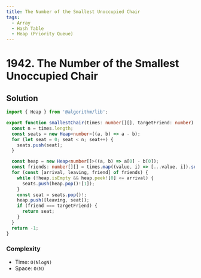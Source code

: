 ```yaml
---
title: The Number of the Smallest Unoccupied Chair
tags:
  - Array
  - Hash Table
  - Heap (Priority Queue)
---
```


# 1942. The Number of the Smallest Unoccupied Chair

<Badges>
  <LevelBadge level="medium" />
  <TopicBadge name="Array" slug="array" />
  <TopicBadge name="Hash Table" slug="hash-table" />
  <TopicBadge name="Heap (Priority Queue)" slug="heap-priority-queue" />
</Badges>

## Solution

```typescript filename="solution.ts" copy
import { Heap } from '@algorithm/lib';

export function smallestChair(times: number[][], targetFriend: number): number {
  const n = times.length;
  const seats = new Heap<number>((a, b) => a - b);
  for (let seat = 0; seat < n; seat++) {
    seats.push(seat);
  }

  const heap = new Heap<number[]>((a, b) => a[0] - b[0]);
  const friends: number[][] = times.map((value, i) => [...value, i]).sort((a, b) => a[0] - b[0]);
  for (const [arrival, leaving, friend] of friends) {
    while (!heap.isEmpty && heap.peek![0] <= arrival) {
      seats.push(heap.pop()![1]);
    }
    const seat = seats.pop()!;
    heap.push([leaving, seat]);
    if (friend === targetFriend) {
      return seat;
    }
  }
  return -1;
}
```

### Complexity

- Time: `O(NlogN)`
- Space: `O(N)`

<ProblemLink
  codingSite="leetcode"
  href="https://leetcode.com/problems/the-number-of-the-smallest-unoccupied-chair"
  title="The Number of the Smallest Unoccupied Chair"
/>
